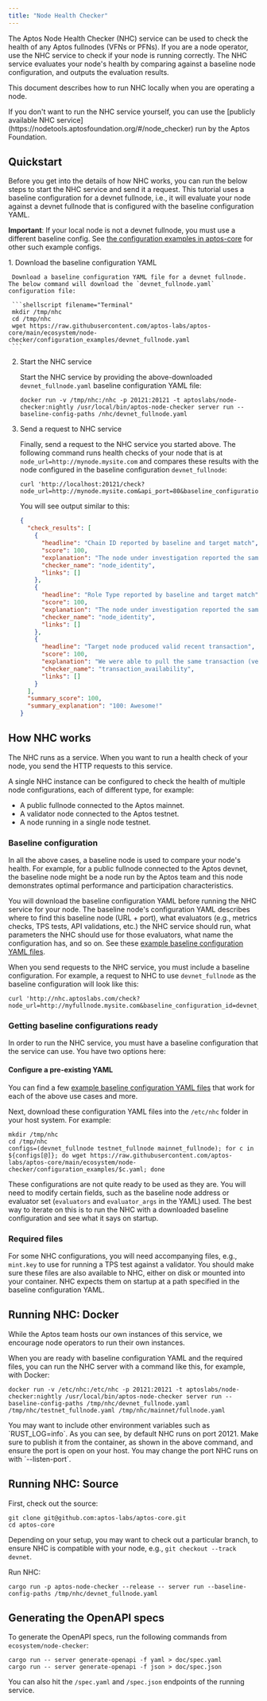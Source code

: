```yaml
---
title: "Node Health Checker"
---
```


The Aptos Node Health Checker (NHC) service can be used to check the health of any Aptos fullnodes (VFNs or PFNs).
If you are a node operator, use the NHC service to check if your node is running correctly. The NHC service evaluates
your node's health by comparing against a baseline node configuration, and outputs the evaluation results.


This document describes how to run NHC locally when you are operating a node.

<Aside type="note">
  If you don't want to run the NHC service yourself, you can use the
  [publicly available NHC service](https://nodetools.aptosfoundation.org/#/node_checker) run by the Aptos Foundation.
</Aside>

## Quickstart

Before you get into the details of how NHC works, you can run the below steps to start the NHC service and send it a request. This tutorial uses a baseline configuration for a devnet fullnode, i.e., it will evaluate your node against a devnet fullnode that is configured with the baseline configuration YAML.

**Important**: If your local node is not a devnet fullnode, you must use a different baseline config. See [the configuration examples in aptos-core](https://github.com/aptos-labs/aptos-core/tree/main/ecosystem/node-checker/configuration_examples) for other such example configs.

<Steps>
  1. Download the baseline configuration YAML

     Download a baseline configuration YAML file for a devnet fullnode. The below command will download the `devnet_fullnode.yaml` configuration file:

     ```shellscript filename="Terminal"
     mkdir /tmp/nhc
     cd /tmp/nhc
     wget https://raw.githubusercontent.com/aptos-labs/aptos-core/main/ecosystem/node-checker/configuration_examples/devnet_fullnode.yaml
     ```

  2. Start the NHC service

     Start the NHC service by providing the above-downloaded `devnet_fullnode.yaml` baseline configuration YAML file:

     ```shellscript filename="Terminal"
     docker run -v /tmp/nhc:/nhc -p 20121:20121 -t aptoslabs/node-checker:nightly /usr/local/bin/aptos-node-checker server run --baseline-config-paths /nhc/devnet_fullnode.yaml
     ```

  3. Send a request to NHC service

     Finally, send a request to the NHC service you started above. The following command runs health checks of your node that is at `node_url=http://mynode.mysite.com` and compares these results with the node configured in the baseline configuration `devnet_fullnode`:

     ```shellscript filename="Terminal"
     curl 'http://localhost:20121/check?node_url=http://mynode.mysite.com&api_port=80&baseline_configuration_id=devnet_fullnode'
     ```

     You will see output similar to this:

     ```json filename="Terminal"
     {
       "check_results": [
         {
           "headline": "Chain ID reported by baseline and target match",
           "score": 100,
           "explanation": "The node under investigation reported the same Chain ID 18 as is reported by the baseline node",
           "checker_name": "node_identity",
           "links": []
         },
         {
           "headline": "Role Type reported by baseline and target match",
           "score": 100,
           "explanation": "The node under investigation reported the same Role Type full_node as is reported by the baseline node",
           "checker_name": "node_identity",
           "links": []
         },
         {
           "headline": "Target node produced valid recent transaction",
           "score": 100,
           "explanation": "We were able to pull the same transaction (version: 3238616) from both your node and the baseline node. Great! This implies that your node is keeping up with other nodes in the network.",
           "checker_name": "transaction_availability",
           "links": []
         }
       ],
       "summary_score": 100,
       "summary_explanation": "100: Awesome!"
     }
     ```
</Steps>

## How NHC works

The NHC runs as a service. When you want to run a health check of your node, you send the HTTP requests to this service.

A single NHC instance can be configured to check the health of multiple node configurations, each of different type, for example:

- A public fullnode connected to the Aptos mainnet.
- A validator node connected to the Aptos testnet.
- A node running in a single node testnet.

### Baseline configuration

In all the above cases, a baseline node is used to compare your node's health. For example, for a public fullnode connected to the Aptos devnet, the baseline node might be a node run by the Aptos team and this node demonstrates optimal performance and participation characteristics.

You will download the baseline configuration YAML before running the NHC service for your node. The baseline node's configuration YAML describes where to find this baseline node (URL + port), what evaluators (e.g., metrics checks, TPS tests, API validations, etc.) the NHC service should run, what parameters the NHC should use for those evaluators, what name the configuration has, and so on. See these [example baseline configuration YAML files](https://github.com/aptos-labs/aptos-core/tree/main/ecosystem/node-checker/configuration_examples).

When you send requests to the NHC service, you must include a baseline configuration. For example, a request to NHC to use `devnet_fullnode` as the baseline configuration will look like this:

```shellscript filename="Terminal"
curl 'http://nhc.aptoslabs.com/check?node_url=http://myfullnode.mysite.com&baseline_configuration_id=devnet_fullnode'
```

### Getting baseline configurations ready

In order to run the NHC service, you must have a baseline configuration that the service can use. You have two options here:

#### Configure a pre-existing YAML

You can find a few [example baseline configuration YAML files](https://github.com/aptos-labs/aptos-core/tree/main/ecosystem/node-checker/configuration_examples) that work for each of the above use cases and more.

Next, download these configuration YAML files into the `/etc/nhc` folder in your host system. For example:

```shellscript filename="Terminal"
mkdir /tmp/nhc
cd /tmp/nhc
configs=(devnet_fullnode testnet_fullnode mainnet_fullnode); for c in ${configs[@]}; do wget https://raw.githubusercontent.com/aptos-labs/aptos-core/main/ecosystem/node-checker/configuration_examples/$c.yaml; done
```

These configurations are not quite ready to be used as they are. You will need to modify certain fields, such as the baseline node address or evaluator set (`evaluators` and `evaluator_args` in the YAML) used. The best way to iterate on this is to run the NHC with a downloaded baseline configuration and see what it says on startup.

### Required files

For some NHC configurations, you will need accompanying files, e.g., `mint.key` to use for running a TPS test against a validator. You should make sure these files are also available to NHC, either on disk or mounted into your container. NHC expects them on startup at a path specified in the baseline configuration YAML.

## Running NHC: Docker

<Aside type="note">
  While the Aptos team hosts our own instances of this service, we encourage node operators to run their own instances.
</Aside>

When you are ready with baseline configuration YAML and the required files, you can run the NHC server with a command like this, for example, with Docker:

```shellscript filename="Terminal"
docker run -v /etc/nhc:/etc/nhc -p 20121:20121 -t aptoslabs/node-checker:nightly /usr/local/bin/aptos-node-checker server run --baseline-config-paths /tmp/nhc/devnet_fullnode.yaml /tmp/nhc/testnet_fullnode.yaml /tmp/nhc/mainnet/fullnode.yaml
```

<Aside type="note">
  You may want to include other environment variables such as `RUST_LOG=info`. As you can see, by default NHC runs on port 20121. Make sure to publish it from the container, as shown in the above command, and ensure the port is open on your host. You may change the port NHC runs on with `--listen-port`.
</Aside>

## Running NHC: Source

First, check out the source:

```shellscript filename="Terminal"
git clone git@github.com:aptos-labs/aptos-core.git
cd aptos-core
```

Depending on your setup, you may want to check out a particular branch, to ensure NHC is compatible with your node, e.g., `git checkout --track devnet`.

Run NHC:

```shellscript filename="Terminal"
cargo run -p aptos-node-checker --release -- server run --baseline-config-paths /tmp/nhc/devnet_fullnode.yaml
```

## Generating the OpenAPI specs

To generate the OpenAPI specs, run the following commands from `ecosystem/node-checker`:

```shellscript filename="Terminal"
cargo run -- server generate-openapi -f yaml > doc/spec.yaml
cargo run -- server generate-openapi -f json > doc/spec.json
```

You can also hit the `/spec.yaml` and `/spec.json` endpoints of the running service.
